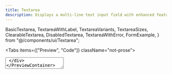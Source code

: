 ```yaml
---
title: Textarea
description: Displays a multi-line text input field with enhanced features like clearable functionality, auto-resizing, and Zod validation support.
---
```





  BasicTextarea,
  TextareaWithLabel,
  TextareaVariants,
  TextareaSizes,
  ClearableTextarea,
  DisabledTextarea,
  TextareaWithError,
  FormExample,
} from "@/components/ui/Textarea";

<Tabs items={["Preview", "Code"]} className="not-prose">
  <Tab value="Preview">
    <PreviewContainer>
      <div className="w-full max-w-sm">
        <Textarea placeholder="Enter your message here..." />
      </div>
    </PreviewContainer>
  </Tab>
  <Tab value="Code">
    ```tsx
    <Textarea placeholder="Enter your message here..." />
    ```
  </Tab>
</Tabs>

## Installation

<Tabs items={["Manual", "CLI"]} defaultIndex={1}>
<Tab value="Manual">

Install following dependencies:

```package-install
npm install class-variance-authority
```

Copy and paste the following code into your project.

```tsx title="components/ui/textarea.tsx"
"use client";

import * as React from "react";
import { cva, type VariantProps } from "class-variance-authority";
import { cn } from "@/lib/utils";
import { X } from "lucide-react";

const textareaVariants = cva(
  "flex min-h-[60px] w-full rounded-[var(--radius)] border border-[hsl(var(--hu-border))] bg-[hsl(var(--hu-input))] px-3 py-2 text-sm ring-offset-[hsl(var(--hu-background))] placeholder:text-[hsl(var(--hu-muted-foreground))] focus-visible:outline-none focus-visible:ring-2 focus-visible:ring-[hsl(var(--hu-ring))] focus-visible:ring-offset-2 disabled:cursor-not-allowed disabled:opacity-50 resize-vertical transition-colors scrollbar-thin scrollbar-track-transparent scrollbar-thumb-[hsl(var(--hu-border))] hover:scrollbar-thumb-[hsl(var(--hu-muted-foreground))] scrollbar-corner-transparent",
  {
    variants: {
      variant: {
        default: "border-[hsl(var(--hu-border))]",
        destructive:
          "border-[hsl(var(--hu-destructive))] focus-visible:ring-[hsl(var(--hu-destructive))]",
        ghost:
          "border-transparent bg-[hsl(var(--hu-accent))] focus-visible:bg-[hsl(var(--hu-input))] focus-visible:border-[hsl(var(--hu-border))]",
      },
      size: {
        default: "min-h-[80px] px-3 py-2",
        sm: "min-h-[60px] px-3 py-2 text-xs",
        lg: "min-h-[100px] px-4 py-2",
        xl: "min-h-[120px] px-6 py-3 text-base",
        fixed: "h-[80px] px-3 py-2 resize-none",
      },
    },
    defaultVariants: {
      variant: "default",
      size: "default",
    },
  }
);

export interface TextareaProps
  extends Omit<React.TextareaHTMLAttributes<HTMLTextAreaElement>, "size">,
    VariantProps<typeof textareaVariants> {
  error?: boolean;
  clearable?: boolean;
  onClear?: () => void;
}

const Textarea = React.forwardRef<HTMLTextAreaElement, TextareaProps>(
  (
    { className, variant, size, error, clearable, onClear, value, ...props },
    ref
  ) => {
    const [internalValue, setInternalValue] = React.useState(
      props.defaultValue || ""
    );
    const textareaRef = React.useRef<HTMLTextAreaElement>(null);

    // Combine external ref with internal ref
    React.useImperativeHandle(ref, () => textareaRef.current!);

    const textareaVariant = error ? "destructive" : variant;

    // Determine if this is a controlled component
    const isControlled = value !== undefined;
    const textareaValue = isControlled ? value : internalValue;
    const showClearButton =
      clearable && textareaValue && String(textareaValue).length > 0;

    const handleTextareaChange = (
      e: React.ChangeEvent<HTMLTextAreaElement>
    ) => {
      if (!isControlled) {
        setInternalValue(e.target.value);
      }
      props.onChange?.(e);
    };

    const handleClear = () => {
      // Clear the internal state for uncontrolled inputs
      if (!isControlled) {
        setInternalValue("");
      }

      // Call the onClear callback if provided
      onClear?.();

      // Create a synthetic event to trigger onChange with empty value
      if (textareaRef.current) {
        const textarea = textareaRef.current;

        // Set the textarea's value directly
        textarea.value = "";

        // Create a synthetic React ChangeEvent
        const syntheticEvent = {
          target: textarea,
          currentTarget: textarea,
          nativeEvent: new Event("input", { bubbles: true }),
          isDefaultPrevented: () => false,
          isPropagationStopped: () => false,
          persist: () => {},
          preventDefault: () => {},
          stopPropagation: () => {},
          bubbles: true,
          cancelable: true,
          defaultPrevented: false,
          eventPhase: 0,
          isTrusted: true,
          timeStamp: Date.now(),
          type: "change",
        } as React.ChangeEvent<HTMLTextAreaElement>;

        // Trigger the onChange handler
        props.onChange?.(syntheticEvent);

        // Focus the textarea after clearing
        textarea.focus();
      }
    };

    return (
      <div className="relative">
        <textarea
          className={cn(
            textareaVariants({ variant: textareaVariant, size, className }),
            showClearButton && "pr-10"
          )}
          style={{
            scrollbarWidth: "thin",
            scrollbarColor: "hsl(var(--hu-border)) transparent",
          }}
          ref={textareaRef}
          {...(isControlled
            ? { value: textareaValue }
            : { defaultValue: props.defaultValue })}
          onChange={handleTextareaChange}
          {...(({ defaultValue, ...rest }) => rest)(props)}
        />
        {/* Clear button */}
        {showClearButton && (
          <div className="absolute right-3 top-3 flex items-center gap-1 z-10">
            <button
              type="button"
              onClick={handleClear}
              className="text-[hsl(var(--hu-muted-foreground))] hover:text-[hsl(var(--hu-foreground))] transition-colors [&_svg]:size-4 [&_svg]:shrink-0"
              tabIndex={-1}
            >
              <X />
            </button>
          </div>
        )}
      </div>
    );
  }
);

Textarea.displayName = "Textarea";

export { Textarea, textareaVariants };
```

  </Tab>
    <Tab value="CLI">
```package-install
npx hextaui@latest add textarea
```
  </Tab>
</Tabs>

## Usage

```tsx
import { Textarea } from "@/components/ui/Textarea";
```

```tsx
<div className="grid w-full max-w-sm items-center gap-1.5">
  <Textarea placeholder="Enter your message..." />
</div>
```

## Examples

### Basic Textarea

<Tabs items={["Preview", "Code"]} className="not-prose mt-6">
  <Tab value="Preview">
    <PreviewContainer>
      <BasicTextarea />
    </PreviewContainer>
  </Tab>
  <Tab value="Code">

```tsx
<div className="w-full max-w-sm">
  <Textarea placeholder="Enter your message here..." />
</div>
```

  </Tab>
</Tabs>

### With Label

<Tabs items={["Preview", "Code"]} className="not-prose mt-6">
  <Tab value="Preview">
    <PreviewContainer>
      <TextareaWithLabel />
    </PreviewContainer>
  </Tab>
  <Tab value="Code">

```tsx
import { Label } from "@/components/ui/label";

<div className="w-full max-w-sm">
  <div className="grid w-full items-center gap-1.5">
    <Label htmlFor="message">Your message</Label>
    <Textarea id="message" placeholder="Type your message here..." />
  </div>
</div>;
```

  </Tab>
</Tabs>

### Sizes

<Tabs items={["Preview", "Code"]} className="not-prose mt-6">
  <Tab value="Preview">
    <PreviewContainer>
      <TextareaSizes />
    </PreviewContainer>
  </Tab>
  <Tab value="Code">

```tsx
<div className="flex flex-col gap-3 w-full max-w-sm">
  <Textarea placeholder="Small textarea" size="sm" />
  <Textarea placeholder="Default textarea" />
  <Textarea placeholder="Large textarea" size="lg" />
  <Textarea placeholder="Extra large textarea" size="xl" />
  <Textarea placeholder="Fixed height textarea (no resize)" size="fixed" />
</div>
```

  </Tab>
</Tabs>

### Variants

<Tabs items={["Preview", "Code"]} className="not-prose mt-6">
  <Tab value="Preview">
    <PreviewContainer>
      <TextareaVariants />
    </PreviewContainer>
  </Tab>
  <Tab value="Code">

```tsx
<div className="flex flex-col gap-3 w-full max-w-sm">
  <Textarea placeholder="Default textarea" />
  <Textarea placeholder="Ghost textarea" variant="ghost" />
  <Textarea placeholder="Error textarea" error />
</div>
```

  </Tab>
</Tabs>

### Clearable Textarea

<Tabs items={["Preview", "Code"]} className="not-prose mt-6">
  <Tab value="Preview">
    <PreviewContainer>
      <ClearableTextarea />
    </PreviewContainer>
  </Tab>
  <Tab value="Code">

```tsx
<div className="flex flex-col gap-3 w-full max-w-sm">
  <Textarea
    placeholder="Clearable textarea"
    clearable
    defaultValue="Clear me!"
  />
  <Textarea
    placeholder="Another clearable textarea"
    clearable
    defaultValue="This content can be cleared with the X button"
  />
</div>
```

  </Tab>
</Tabs>

### Disabled State

<Tabs items={["Preview", "Code"]} className="not-prose mt-6">
  <Tab value="Preview">
    <PreviewContainer>
      <DisabledTextarea />
    </PreviewContainer>
  </Tab>
  <Tab value="Code">

```tsx
<div className="w-full max-w-sm">
  <Textarea
    placeholder="This textarea is disabled"
    disabled
    defaultValue="You cannot edit this content"
  />
</div>
```

  </Tab>
</Tabs>

### With Error

<Tabs items={["Preview", "Code"]} className="not-prose mt-6">
  <Tab value="Preview">
    <PreviewContainer>
      <TextareaWithError />
    </PreviewContainer>
  </Tab>
  <Tab value="Code">

```tsx
import { Label } from "@/components/ui/label";

<div className="w-full max-w-sm">
  <div className="grid w-full items-center gap-1.5">
    <Label htmlFor="error-message" required>
      Message
    </Label>
    <Textarea id="error-message" placeholder="Enter your message..." error />
    <p className="text-xs text-[hsl(var(--hu-destructive))]">
      This field is required.
    </p>
  </div>
</div>;
```

  </Tab>
</Tabs>

## Form Examples with Zod Validation

### Contact Form

<Tabs items={["Preview", "Code"]} className="not-prose mt-6">
  <Tab value="Preview">
    <PreviewContainer>
      <FormExample />
    </PreviewContainer>
  </Tab>
  <Tab value="Code">

```tsx
"use client";

import { useState } from "react";
import { Button } from "@/components/ui/button";
import { Input } from "@/components/ui/input";
import { Label } from "@/components/ui/label";
import { Textarea } from "@/components/ui/Textarea";

function ContactForm() {
  const [formData, setFormData] = useState({
    name: "",
    email: "",
    message: "",
  });

  const handleSubmit = (e: React.FormEvent) => {
    e.preventDefault();
    console.log("Form submitted:", formData);
  };

  const handleChange =
    (field: string) =>
    (e: React.ChangeEvent<HTMLInputElement | HTMLTextAreaElement>) => {
      setFormData((prev) => ({ ...prev, [field]: e.target.value }));
    };

  return (
    <div className="w-full max-w-md mx-auto">
      <form onSubmit={handleSubmit} className="space-y-4">
        <div className="grid w-full items-center gap-1.5">
          <Label htmlFor="contact-name" required>
            Name
          </Label>
          <Input
            id="contact-name"
            type="text"
            placeholder="Enter your name"
            value={formData.name}
            onChange={handleChange("name")}
            clearable
          />
        </div>
        <div className="grid w-full items-center gap-1.5">
          <Label htmlFor="contact-email" required>
            Email
          </Label>
          <Input
            id="contact-email"
            type="email"
            placeholder="Enter your email"
            value={formData.email}
            onChange={handleChange("email")}
            clearable
          />
        </div>
        <div className="grid w-full items-center gap-1.5">
          <Label htmlFor="contact-message" required>
            Message
          </Label>
          <Textarea
            id="contact-message"
            placeholder="Enter your message..."
            value={formData.message}
            onChange={handleChange("message")}
            clearable
            size="lg"
          />
        </div>
        <Button type="submit" className="w-full">
          Send Message
        </Button>
      </form>
    </div>
  );
}
```

  </Tab>
</Tabs>

## Form Validation with Zod

The Textarea component works excellently with Zod for type-safe form validation:

```tsx
import { z } from "zod";

const schema = z.object({
  message: z.string().min(10, "Message must be at least 10 characters"),
  email: z.string().email(),
});

// Use with error state for visual feedback
<Textarea error={!!errors.message} onChange={handleChange} />;
```

## Props

<TypeTable
  type={{
    variant: {
      description: "The visual variant of the textarea",
      type: '"default" | "destructive" | "ghost"',
      default: '"default"',
    },
    size: {
      description: "The size of the textarea",
      type: '"sm" | "default" | "lg" | "xl" | "fixed"',
      default: '"default"',
    },
    error: {
      description: "Whether the textarea is in an error state",
      type: "boolean",
      default: "false",
    },
    clearable: {
      description:
        "Whether to show a clear button when the textarea has content",
      type: "boolean",
      default: "false",
    },
    onClear: {
      description: "Callback function called when the clear button is clicked",
      type: "() => void",
      default: "undefined",
    },
    className: {
      description: "Additional CSS classes to apply",
      type: "string",
      default: "undefined",
    },
    placeholder: {
      description: "Placeholder text for the textarea",
      type: "string",
      default: "undefined",
    },
    disabled: {
      description: "Whether the textarea is disabled",
      type: "boolean",
      default: "false",
    },
    rows: {
      description: "Number of visible text lines for the textarea",
      type: "number",
      default: "undefined",
    },
    cols: {
      description: "Visible width of the textarea",
      type: "number",
      default: "undefined",
    },
    maxLength: {
      description: "Maximum number of characters allowed",
      type: "number",
      default: "undefined",
    },
    minLength: {
      description: "Minimum number of characters required",
      type: "number",
      default: "undefined",
    },
    required: {
      description: "Whether the textarea is required",
      type: "boolean",
      default: "false",
    },
    readOnly: {
      description: "Whether the textarea is read-only",
      type: "boolean",
      default: "false",
    },
    value: {
      description: "The controlled value of the textarea",
      type: "string",
      default: "undefined",
    },
    defaultValue: {
      description: "The default value of the textarea (uncontrolled)",
      type: "string",
      default: "undefined",
    },
    onChange: {
      description: "Callback function called when the value changes",
      type: "(event: React.ChangeEvent<HTMLTextAreaElement>) => void",
      default: "undefined",
    },
    onFocus: {
      description: "Callback function called when the textarea receives focus",
      type: "(event: React.FocusEvent<HTMLTextAreaElement>) => void",
      default: "undefined",
    },
    onBlur: {
      description: "Callback function called when the textarea loses focus",
      type: "(event: React.FocusEvent<HTMLTextAreaElement>) => void",
      default: "undefined",
    },
  }}
/>
